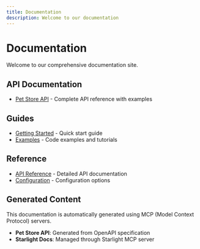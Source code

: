 ```yaml
---
title: Documentation
description: Welcome to our documentation
---
```


# Documentation

Welcome to our comprehensive documentation site.

## API Documentation

- [Pet Store API](/api/petstore-api/) - Complete API reference with examples

## Guides

- [Getting Started](/guides/example/) - Quick start guide
- [Examples](/guides/example/) - Code examples and tutorials

## Reference

- [API Reference](/reference/example/) - Detailed API documentation
- [Configuration](/reference/example/) - Configuration options

## Generated Content

This documentation is automatically generated using MCP (Model Context Protocol) servers.

- **Pet Store API**: Generated from OpenAPI specification
- **Starlight Docs**: Managed through Starlight MCP server
